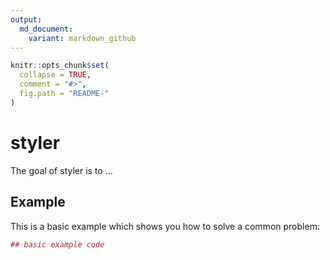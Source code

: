```yaml
---
output:
  md_document:
    variant: markdown_github
---
```


<!-- README.md is generated from README.Rmd. Please edit that file -->

```r
knitr::opts_chunk$set(
  collapse = TRUE,
  comment = "#>",
  fig.path = "README-"
)
```

# styler

The goal of styler is to ...

## Example

This is a basic example which shows you how to solve a common problem:

```r
## basic example code
```
